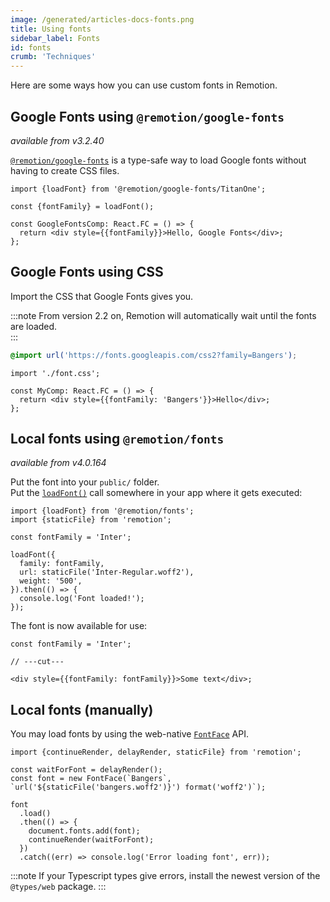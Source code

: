 ```yaml
---
image: /generated/articles-docs-fonts.png
title: Using fonts
sidebar_label: Fonts
id: fonts
crumb: 'Techniques'
---
```


Here are some ways how you can use custom fonts in Remotion.

## Google Fonts using `@remotion/google-fonts`

_available from v3.2.40_

[`@remotion/google-fonts`](/docs/google-fonts) is a type-safe way to load Google fonts without having to create CSS files.

```tsx title="MyComp.tsx"
import {loadFont} from '@remotion/google-fonts/TitanOne';

const {fontFamily} = loadFont();

const GoogleFontsComp: React.FC = () => {
  return <div style={{fontFamily}}>Hello, Google Fonts</div>;
};
```

## Google Fonts using CSS

Import the CSS that Google Fonts gives you.

:::note
From version 2.2 on, Remotion will automatically wait until the fonts are loaded.  
:::

```css title="font.css"
@import url('https://fonts.googleapis.com/css2?family=Bangers');
```

```tsx twoslash title="MyComp.tsx"
import './font.css';

const MyComp: React.FC = () => {
  return <div style={{fontFamily: 'Bangers'}}>Hello</div>;
};
```

## Local fonts using `@remotion/fonts`

_available from v4.0.164_

Put the font into your `public/` folder.  
Put the [`loadFont()`](/docs/fonts-api/load-font) call somewhere in your app where it gets executed:

```tsx twoslash title="load-fonts.ts"
import {loadFont} from '@remotion/fonts';
import {staticFile} from 'remotion';

const fontFamily = 'Inter';

loadFont({
  family: fontFamily,
  url: staticFile('Inter-Regular.woff2'),
  weight: '500',
}).then(() => {
  console.log('Font loaded!');
});
```

The font is now available for use:

```tsx twoslash title="MyComp.tsx"
const fontFamily = 'Inter';

// ---cut---

<div style={{fontFamily: fontFamily}}>Some text</div>;
```

## Local fonts (manually)

You may load fonts by using the web-native [`FontFace`](https://developer.mozilla.org/en-US/docs/Web/API/FontFace) API.

```tsx twoslash title="load-fonts.ts"
import {continueRender, delayRender, staticFile} from 'remotion';

const waitForFont = delayRender();
const font = new FontFace(`Bangers`, `url('${staticFile('bangers.woff2')}') format('woff2')`);

font
  .load()
  .then(() => {
    document.fonts.add(font);
    continueRender(waitForFont);
  })
  .catch((err) => console.log('Error loading font', err));
```

:::note
If your Typescript types give errors, install the newest version of the `@types/web` package.
:::
